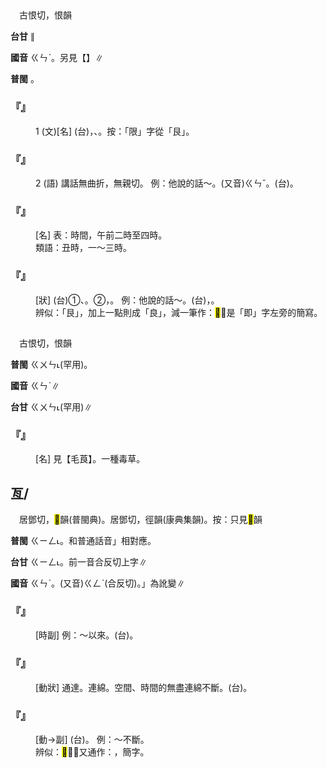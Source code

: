 
=={{ruby|艮|ㄍㄣˋ}}==

　古恨切，恨韻

'''台甘''' {{ruby|(文)|ㄍㄨㄣ˪}}∥

'''國音''' <rt>ㄍㄣˋ</rt>。另見【{{ruby|艮|ㄍㄣˇ}}】∥

'''普閩''' {{ruby|(文)|ㄍㄨㄣ˪}}。

    

==='''『{{ruby|艮|ㄍㄣˋ}}』'''===
:1  (文)[名] (台){{ruby|易|ㄧㄚㆷ ͘}}{{ruby|經|ㄍㄧㄥ}}{{ruby|八|ㄅㄚㆵ}}{{ruby|卦|ㄍㄨㄚ˪}}{{ruby|丌|ㆤ}}{{ruby|一|ㄐㄧㆵ ͘}}{{ruby|種|ㄐㄧㆲˋ}}，{{ruby|有|ㄨ˫}}{{ruby|限|ㄏㄢ˫}}{{ruby|制|ㄗㆤ˪}}、{{ruby|阻|ㄗㆦˋ}}{{ruby|止|ㄐㄧˋ}}{{ruby|丌|ㆤ}}{{ruby|意|ㄧ˪}}{{ruby|思|ㄙㄨ˪}}{{ruby|在|ㄗㄞ˫}}{{ruby|內|ㄌㄞ˫}}。按：「限」字從「艮」。
    

==='''『{{ruby|艮|ㄍㄣˋ}}』'''===
:2  (語) 講話無曲折，無親切。 例：他說的話～。(又音)<rt>ㄍㄣˇ</rt>。(台){{ruby|講|ㄍㆲˋ}}{{ruby|→|ㄍㆲ}}{{ruby|話|ㄨㆤ˫}}{{ruby|土|ㄊㆦˋ}}{{ruby|直|ㄉㄧㆵ ͘}}。
    

==='''『{{ruby|艮|ㄍㄣˋ}}{{ruby|時|ㄕˊ}}』'''===
: [名] 表：時間，午前二時至四時。
:類語：丑時，一～三時。
:
    

==='''『{{ruby|艮|ㄍㄣˋ}}{{ruby|苦|ㄎㄨˇ}}{{ruby|冰|ㄅㄧㄥ}}{{ruby|涼|ㄌㄧㄤˊ}}』'''===
: [狀] (台)①{{ruby|因|ㄧㄣ}}{{ruby|貧|ㄅㄧㄣˊ}}{{ruby|窮|ㄍㄧㄥˊ}}、{{ruby|寒|ㄏㄢˊ}}{{ruby|寒|ㄏㄢˊ}}{{ruby|酸|ㄙㄨㄢ}}{{ruby|酸|ㄙㄨㄢ}}。②{{ruby|講|ㄍㆲˋ}}{{ruby|→|ㄍㆲ}}{{ruby|話|ㄨㆤ˫}}{{ruby|無|ㆠㄜˊ}}{{ruby|親|ㄑㄧㄣ}}{{ruby|切|ㄑㄧㄚㆵ}}，{{ruby|無|ㆠㄜˊ}}{{ruby|情|ㄐㄧㄥˊ}}{{ruby|意|ㄧ˪}}。 例：他說的話～。(台){{ruby|伊|ㄧ}}{{ruby|講|ㄍㆲˋ}}{{ruby|→|ㄍㆲ}}{{ruby|話|ㄨㆤ˫}}{{ruby|<mark>&#xffaee;</mark>|ㄅㄧㄚㆶ ͘}}{{ruby|<mark>&#xffaee;</mark>|ㄅㄧㄚㆶ ͘}}{{ruby|叫|ㄍㄧㄜ˪}}，{{ruby|唪|ㄅㄧㄤ˪}}{{ruby|唪|ㄅㄧㄤ˪}}{{ruby|叫|ㄍㄧㄜ˪}}。
:辨似：「艮」，加上一點則成「良」，減一筆作：<mark>&#xf9c6a;</mark>，是「即」字左旁的簡寫。
:
    

=={{ruby|茛|ㄍㄣˋ}}==

　古恨切，恨韻

'''普閩''' <rt>ㄍㄨㄣ˪</rt>(罕用)。

'''國音''' <rt>ㄍㄣˋ</rt>∥

'''台甘''' <rt>ㄍㄨㄣ˪</rt>(罕用)∥

    

==='''『{{ruby|茛|ㄍㄣˋ}}』'''===
: [名] 見【毛莨】。一種毒草。
    

==亙/{{ruby|<mark>&#xf9c64;</mark>|ㄍㄣˋ}}==

　居鄧切，<mark>&#xf96e6;</mark>韻(普閩典)。居鄧切，徑韻(康典集韻)。按：只見<mark>&#xf96e6;</mark>韻

'''普閩''' <rt>ㄍㄧㄥ˪</rt>。和普通話音{{ruby|「|ㄍㄥˋ}}」相對應。

'''台甘''' <rt>ㄍㄧㄥ˪</rt>{{ruby|。|ㄎㄧㄥ˪}}。前一音合反切上字∥

'''國音''' <rt>ㄍㄣˋ</rt>。(又音)<rt>ㄍㄥˋ</rt>(合反切)。{{ruby|「|ㄍㄣˋ}}」為訛變∥

    

==='''『{{ruby|亙|ㄍㄣˋ}}{{ruby|古|ㄍㄨˇ}}』'''===
: [時副] 例：～以來。(台){{ruby|自|ㄗㄨ˫}}{{ruby|上|ㄒㄧㆲ˫}}{{ruby|古|ㄍㆦˋ}}{{ruby|早|ㄗㄚˋ}}{{ruby|到|ㄍㄠ˪}}{{ruby|今|ㄉㆩ}}。
    

==='''『{{ruby|亙|ㄍㄣˋ}}』'''===
: [動狀] 通達。連綿。空間、時間的無盡連綿不斷。(台){{ruby|相|ㄒㄧㄜ}}{{ruby|連|ㄌㄧㄢˊ}}{{ruby|續|ㄙㄨㄚ˪}}{{ruby|無|ㆠㄜˊ}}{{ruby|間|ㄍㄢ˪}}{{ruby|斷|ㄉㄨㄢ˫}}。
    

==='''『{{ruby|綿|ㄇㄧㄢˊ}}{{ruby|亙|ㄍㄣˋ}}』'''===
: [動→副] (台){{ruby|相|ㄒㄧㄜ}}{{ruby|連|ㄌㄧㄢˊ}}{{ruby|續|ㄙㄨㄚ˪}}{{ruby|無|ㆠㄜˊ}}{{ruby|<mark>&#xf9c69;</mark>|ㄌㄤ˪}}{{ruby|站|ㄗㆰ˫}}。 例：～不斷。
:辨似：<mark>&#xf9c64;</mark>＝{{ruby|宣|ㄒㄩㄢ}}，又通作：{{ruby|亙|ㄍㄣˋ/ㄍㄥˋ}}，簡字。
:
    
